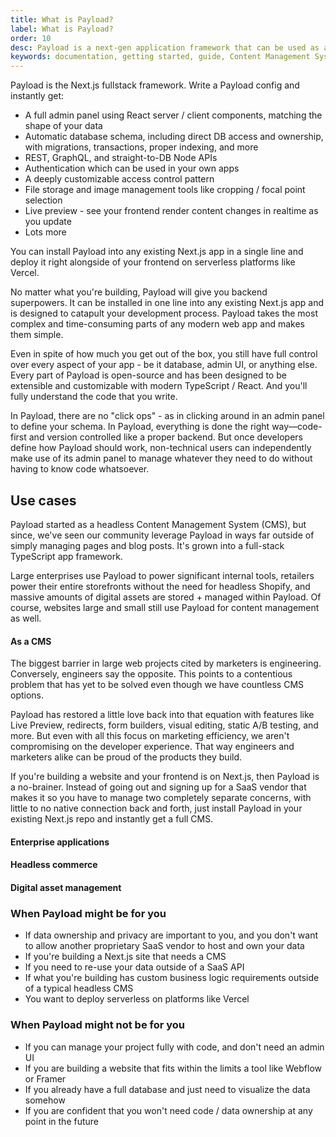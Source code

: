 ```yaml
---
title: What is Payload?
label: What is Payload?
order: 10
desc: Payload is a next-gen application framework that can be used as a Content Management System, enterprise tool framework, headless commerce platform, or digital asset management tool.
keywords: documentation, getting started, guide, Content Management System, cms, headless, javascript, node, react, express
---
```


<YouTube
  id="In_lFhzmbME"
  title="Payload Introduction - Closing the Gap Between Headless CMS and Application Frameworks"
/>

Payload is the Next.js fullstack framework. Write a Payload config and instantly get:

- A full admin panel using React server / client components, matching the shape of your data
- Automatic database schema, including direct DB access and ownership, with migrations, transactions, proper indexing, and more
- REST, GraphQL, and straight-to-DB Node APIs
- Authentication which can be used in your own apps
- A deeply customizable access control pattern
- File storage and image management tools like cropping / focal point selection
- Live preview - see your frontend render content changes in realtime as you update
- Lots more

You can install Payload into any existing Next.js app in a single line and deploy it right alongside of your frontend on serverless platforms like Vercel.

No matter what you're building, Payload will give you backend superpowers. It can be installed in one line into any existing Next.js app and is designed to catapult your development process. Payload takes the most complex and time-consuming parts of any modern web app and makes them simple. 

Even in spite of how much you get out of the box, you still have full control over every aspect of your app - be it database, admin UI, or anything else. Every part of Payload is open-source and has been designed to be extensible and customizable with modern TypeScript / React. And you'll fully understand the code that you write.

In Payload, there are no "click ops" - as in clicking around in an admin panel to define your schema. In Payload, everything is done the right way—code-first and version controlled like a proper backend. But once developers define how Payload should work, non-technical users can independently make use of its admin panel to manage whatever they need to do without having to know code whatsoever.

## Use cases

Payload started as a headless Content Management System (CMS), but since, we've seen our community leverage Payload in ways far outside of simply managing pages and blog posts. It's grown into a full-stack TypeScript app framework. 

Large enterprises use Payload to power significant internal tools, retailers power their entire storefronts without the need for headless Shopify, and massive amounts of digital assets are stored + managed within Payload. Of course, websites large and small still use Payload for content management as well.

#### As a CMS

The biggest barrier in large web projects cited by marketers is engineering. Conversely, engineers say the opposite. This points to a contentious problem that has yet to be solved even though we have countless CMS options.

Payload has restored a little love back into that equation with features like Live Preview, redirects, form builders, visual editing, static A/B testing, and more. But even with all this focus on marketing efficiency, we aren't compromising on the developer experience. That way engineers and marketers alike can be proud of the products they build.

If you're building a website and your frontend is on Next.js, then Payload is a no-brainer. Instead of going out and signing up for a SaaS vendor that makes it so you have to manage two completely separate concerns, with little to no native connection back and forth, just install Payload in your existing Next.js repo and instantly get a full CMS.

#### Enterprise applications

#### Headless commerce

#### Digital asset management


### When Payload might be for you

- If data ownership and privacy are important to you, and you don't want to allow another proprietary SaaS vendor to host and own your data
- If you're building a Next.js site that needs a CMS
- If you need to re-use your data outside of a SaaS API
- If what you're building has custom business logic requirements outside of a typical headless CMS
- You want to deploy serverless on platforms like Vercel

### When Payload might not be for you

- If you can manage your project fully with code, and don't need an admin UI
- If you are building a website that fits within the limits a tool like Webflow or Framer
- If you already have a full database and just need to visualize the data somehow 
- If you are confident that you won't need code / data ownership at any point in the future


